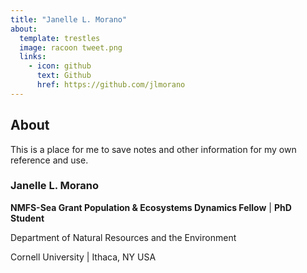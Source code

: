 ```yaml
---
title: "Janelle L. Morano"
about:
  template: trestles
  image: racoon tweet.png
  links:
    - icon: github
      text: Github
      href: https://github.com/jlmorano
---
```


## About

This is a place for me to save notes and other information for my own reference and use. 

### Janelle L. Morano

**NMFS-Sea Grant Population & Ecosystems Dynamics Fellow** | **PhD Student**

Department of Natural Resources and the Environment

Cornell University | Ithaca, NY USA
 
